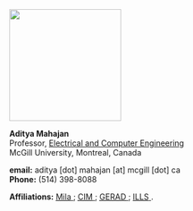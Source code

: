 <div class="container shadow-lg p-3 mb-5 bg-body rounded">

```{=html}
    <img src="images/mahajan-v3.jpg" width="200" class="rounded float-start me-5">
  <div class="me-5">
  <p>
    <strong class="fs-3">Aditya Mahajan</strong><br />
    Professor, <a href="https://www.mcgill.ca/ece">Electrical and Computer Engineering</a> <br />
    McGill University, Montreal, Canada
  </p>

  <p>
    <strong>email:</strong> aditya [dot] mahajan [at] mcgill [dot] ca <br />
    <strong>Phone:</strong> (514) 398-8088
  </p>

  <!-- Clearfix to clear floating effects -->
  <p class="clearfix"><strong>Affiliations:</strong>
  <a href="https://mila.quebec/en/">
    <abbr title="Quebec Artificial Intelligence Insititute">Mila</abbr>
  </a>;
  <a href="https://www.cim.mcgill.ca/">
    <abbr title="Center for Intelligent Machines">CIM</abbr>
  </a>;
  <a href="http://www.gerad.ca/en/">
    <abbr title="Groupe d'études et de recherche en analyse des décisions">GERAD</abbr>
  </a>;
  <a href="">
    <abbr title="International Laboratory for Learning Systems">ILLS</abbr>
  </a>.
  </p>
  </div>
```

</div>


